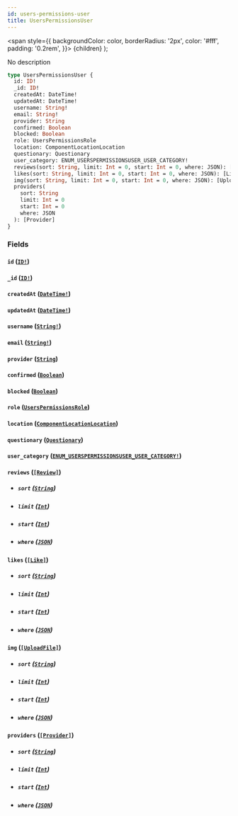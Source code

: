 ```yaml
---
id: users-permissions-user
title: UsersPermissionsUser
---
```


<span
style={{
      backgroundColor: color,
      borderRadius: '2px',
      color: '#fff',
      padding: '0.2rem',
    }}>
{children}
</span>
);

No description

```graphql
type UsersPermissionsUser {
  id: ID!
  _id: ID!
  createdAt: DateTime!
  updatedAt: DateTime!
  username: String!
  email: String!
  provider: String
  confirmed: Boolean
  blocked: Boolean
  role: UsersPermissionsRole
  location: ComponentLocationLocation
  questionary: Questionary
  user_category: ENUM_USERSPERMISSIONSUSER_USER_CATEGORY!
  reviews(sort: String, limit: Int = 0, start: Int = 0, where: JSON): [Review]
  likes(sort: String, limit: Int = 0, start: Int = 0, where: JSON): [Like]
  img(sort: String, limit: Int = 0, start: Int = 0, where: JSON): [UploadFile]
  providers(
    sort: String
    limit: Int = 0
    start: Int = 0
    where: JSON
  ): [Provider]
}
```

### Fields

#### `id` ([`ID!`](/v1/scalars/id))

#### `_id` ([`ID!`](/v1/scalars/id))

#### `createdAt` ([`DateTime!`](/v1/scalars/date-time))

#### `updatedAt` ([`DateTime!`](/v1/scalars/date-time))

#### `username` ([`String!`](/v1/scalars/string))

#### `email` ([`String!`](/v1/scalars/string))

#### `provider` ([`String`](/v1/scalars/string))

#### `confirmed` ([`Boolean`](/v1/scalars/boolean))

#### `blocked` ([`Boolean`](/v1/scalars/boolean))

#### `role` ([`UsersPermissionsRole`](/v1/objects/users-permissions-role))

#### `location` ([`ComponentLocationLocation`](/v1/objects/component-location-location))

#### `questionary` ([`Questionary`](/v1/objects/questionary))

#### `user_category` ([`ENUM_USERSPERMISSIONSUSER_USER_CATEGORY!`](/v1/enums/enum-userspermissionsuser-user-category))

#### `reviews` ([`[Review]`](/v1/objects/review))

- ##### `sort` ([`String`](/v1/scalars/string))

- ##### `limit` ([`Int`](/v1/scalars/int))

- ##### `start` ([`Int`](/v1/scalars/int))

- ##### `where` ([`JSON`](/v1/scalars/json))

#### `likes` ([`[Like]`](/v1/objects/like))

- ##### `sort` ([`String`](/v1/scalars/string))

- ##### `limit` ([`Int`](/v1/scalars/int))

- ##### `start` ([`Int`](/v1/scalars/int))

- ##### `where` ([`JSON`](/v1/scalars/json))

#### `img` ([`[UploadFile]`](/v1/objects/upload-file))

- ##### `sort` ([`String`](/v1/scalars/string))

- ##### `limit` ([`Int`](/v1/scalars/int))

- ##### `start` ([`Int`](/v1/scalars/int))

- ##### `where` ([`JSON`](/v1/scalars/json))

#### `providers` ([`[Provider]`](/v1/objects/provider))

- ##### `sort` ([`String`](/v1/scalars/string))

- ##### `limit` ([`Int`](/v1/scalars/int))

- ##### `start` ([`Int`](/v1/scalars/int))

- ##### `where` ([`JSON`](/v1/scalars/json))
